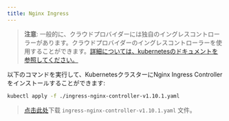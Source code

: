 ```yaml
---
title: Nginx Ingress
---
```


> **注意**: 一般的に、クラウドプロバイダーには独自のイングレスコントローラーがあります。クラウドプロバイダーのイングレスコントローラーを使用することができます。[詳細については、kubernetesのドキュメントを参照してください。](https://kubernetes.io/docs/concepts/services-networking/ingress-controllers/)

以下のコマンドを実行して、KubernetesクラスターにNginx Ingress Controllerをインストールすることができます:

```bash
kubectl apply -f ./ingress-nginx-controller-v1.10.1.yaml
```

> <a href="/assets/ingress-nginx-controller-v1.10.1.yaml" download="ingress-nginx-controller-v1.10.1.yaml">点击此处</a>下载 `ingress-nginx-controller-v1.10.1.yaml` 文件。

